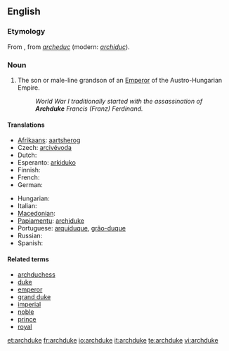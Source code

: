 ==English==

===Etymology===
From {{etyl|frm}}, from {{etyl|fro}} ''[[archeduc]]'' (modern: ''[[archiduc]]'').

===Noun===
{{wikipedia}}
{{en-noun}}

# The son or male-line grandson of an [[Emperor]] of the Austro-Hungarian Empire.
#: ''World War I traditionally started with the assassination of '''Archduke''' Francis (Franz) Ferdinand.''

====Translations====
{{trans-top|rank}}
* [[Afrikaans]]: [[aartsherog]]
* Czech: [[arcivévoda]] {{m}}
* Dutch: {{t+|nl|aartshertog}}
* Esperanto: [[arkiduko]]
* Finnish: {{t-|fi|arkkiherttua}}
* French: {{t+|fr|archiduc|m}}
* German: {{t+|de|Erzherzog}}
{{trans-mid}}
* Hungarian: {{t+|hu|főherceg}}
* Italian: {{t-|it|arciduca}}
* [[Macedonian]]: {{t|mk|надвојвода|m|tr=nádvojvoda|sc=Cyrl}}
* [[Papiamentu]]: [[archiduke]]
* Portuguese: [[arquiduque]], [[grão-duque]]
* Russian: {{t+|ru|эрцгерцог|m|tr=ercgérzog|sc=Cyrl}}
* Spanish: {{t+|es|archiduque}}
{{trans-bottom}}

====Related terms====
* [[archduchess]]
* [[duke]]
* [[emperor]]
* [[grand duke]]
* [[imperial]]
* [[noble]]
* [[prince]]
* [[royal]]

[[et:archduke]]
[[fr:archduke]]
[[io:archduke]]
[[it:archduke]]
[[te:archduke]]
[[vi:archduke]]